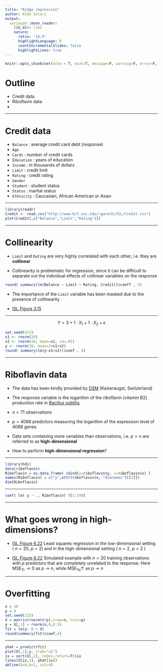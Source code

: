 ```yaml
---
title: "Ridge regression"
author: Aldo Solari
output:
  xaringan::moon_reader:
    lib_dir: libs
    nature:
      ratio: '16:9'
      highlightLanguage: R
      countIncrementalSlides: false
      highlightLines: true   
---
```


```r
knitr::opts_chunk$set(echo = T, eval=T, message=F, warning=F, error=F, comment=NA, cache=F, R.options=list(width=220))
```


# Outline

* Credit data 
* Riboflavin data
* 

---

# Credit data

* `Balance` : average credit card debt (response) 
* `Age`
* `Cards` : number of credit cards
* `Education` : years of education
* `Income` : in thousands of dollars
* `Limit` : credit limit
* `Rating` : credit rating
* `Gender`
* `Student` : student status
* `Status` : marital status
* `Ethnicity` : Caucasian, African American
or Asian

---

```r
library(readr)
Credit <- read_csv("http://www-bcf.usc.edu/~gareth/ISL/Credit.csv")
plot(Credit[,c("Balance","Limit","Rating")])
```

---

# Collinearity

* `Limit` and `Rating` are very highly correlated with each other, i.e. they are __collinear__

* Collinearity is problematic for regression, since it can be difficult to separate out the individual effects of collinear variables on the response


```r
round( summary(lm(Balance ~ Limit + Rating, Credit))$coeff , 4)
```

* The importance of the `Limit` variable has been masked due to the presence of collinearity

* [ISL Figure 3.15](http://www-bcf.usc.edu/~gareth/ISL/Chapter3/3.15.pdf) 

---

$$Y = 3 + 1\cdot X_1 + 1\cdot X_2 + \varepsilon$$

```r
set.seed(473)
x1 <- rnorm(20)
x2 <- rnorm(20, mean=x1, sd=.01)
y <- rnorm(20, mean=3+x1+x2)
round( summary(lm(y~x1+x2))$coef , 4)
```


---

# Riboflavin data

* The data has been kindly provided by [DSM](https://www.dsm.com/corporate/home.html) (Kaiseraugst, Switzerland)

* The response variable is the logarithm of the riboflavin (vitamin B2) production rate in [Bacillus subtilis](https://en.wikipedia.org/wiki/Bacillus_subtilis)

* $n=71$ observations

* $p=4088$ predictors measuring the logarithm of the expression level of 4088 genes

* Data sets containing more variables than observations, i.e. $p > n$ are referred to as __high-dimensional__

* How to perform __high-dimensional regression__?

---

```r
library(hdi)
data(riboflavin)
Riboflavin = as.data.frame( cbind(y=riboflavin$y, x=riboflavin$x) )
names(Riboflavin) = c("y",attr(riboflavin$x, "dimnames")[[2]])
dim(Riboflavin)
```

---

```r
coef( lm( y ~ ., Riboflavin) )[1:100]
```

---

# What goes wrong in high-dimensions?

* [ISL Figure 6.22](http://www-bcf.usc.edu/~gareth/ISL/Chapter6/6.22.pdf) Least squares regression in the low-dimensional setting ( $n=20$, $p=2$) and in the high-dimensional setting ( $n=2$, $p=2$ )

* [ISL Figure 6.22](http://www-bcf.usc.edu/~gareth/ISL/Chapter6/6.23.pdf) Simulated example with $n = 20$ training observations with $p$ predictors that are completely unrelated to the response. Here $\mathrm{MSE}_{\mathrm{Tr}} \rightarrow 0$ as $p\rightarrow n$, while $\mathrm{MSE}_{\mathrm{Te}} \uparrow$ as $p\rightarrow n$

---

# Overfitting

```r
n = 10
p = 9
set.seed(123)
X = matrix(rnorm(n*p),nrow=n, ncol=p)
y = X[,1] + rnorm(n,0,0.5)
fit = lm(y~ 0 + X)
round(summary(fit)$coef,4)
```

---

```r
yhat = predict(fit)
plot(X[,1],y, xlab="x1")
ix = sort(X[,1], index.return=T)$ix
lines(X[ix,1], yhat[ix])
abline(a=0,b=1, col=4)
```



